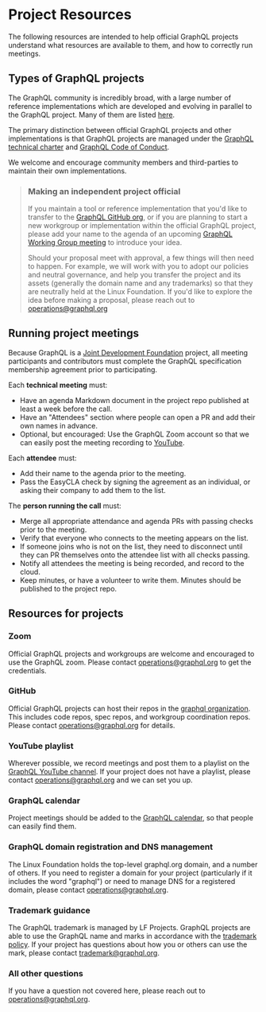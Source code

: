# Project Resources

The following resources are intended to help official GraphQL projects
understand what resources are available to them, and how to correctly run
meetings.

## Types of GraphQL projects

The GraphQL community is incredibly broad, with a large number of reference
implementations which are developed and evolving in parallel to the GraphQL
project. Many of them are listed [here](/code).

The primary distinction between official GraphQL projects and other
implementations is that GraphQL projects are managed under the
[GraphQL technical charter](https://technical-charter.graphql.org) and
[GraphQL Code of Conduct](https://code-of-conduct.graphql.org).

We welcome and encourage community members and third-parties to maintain their
own implementations.

> ### Making an independent project official
>
> If you maintain a tool or reference implementation that you'd like to transfer
> to the [GraphQL GitHub org](https://github.com/graphql), or if you are
> planning to start a new workgroup or implementation within the official
> GraphQL project, please add your name to the agenda of an upcoming
> [GraphQL Working Group meeting](https://github.com/graphql/graphql-wg/tree/HEAD/agendas)
> to introduce your idea.
>
> Should your proposal meet with approval, a few things will then need to
> happen. For example, we will work with you to adopt our policies and neutral
> governance, and help you transfer the project and its assets (generally the
> domain name and any trademarks) so that they are neutrally held at the Linux
> Foundation. If you'd like to explore the idea before making a proposal, please
> reach out to [operations@graphql.org](mailto:operations@graphql.org)

## Running project meetings

Because GraphQL is a
[Joint Development Foundation](https://www.jointdevelopment.org/) project, all
meeting participants and contributors must complete the GraphQL specification
membership agreement prior to participating.

Each **technical meeting** must:

- Have an agenda Markdown document in the project repo published at least a week
  before the call.
- Have an "Attendees" section where people can open a PR and add their own names
  in advance.
- Optional, but encouraged: Use the GraphQL Zoom account so that we can easily
  post the meeting recording to [YouTube](https://youtube.graphql.org).

Each **attendee** must:

- Add their name to the agenda prior to the meeting.
- Pass the EasyCLA check by signing the agreement as an individual, or asking
  their company to add them to the list.

The **person running the call** must:

- Merge all appropriate attendance and agenda PRs with passing checks prior to
  the meeting.
- Verify that everyone who connects to the meeting appears on the list.
- If someone joins who is not on the list, they need to disconnect until they
  can PR themselves onto the attendee list with all checks passing.
- Notify all attendees the meeting is being recorded, and record to the cloud.
- Keep minutes, or have a volunteer to write them. Minutes should be published
  to the project repo.

## Resources for projects

### Zoom

Official GraphQL projects and workgroups are welcome and encouraged to use the
GraphQL zoom. Please contact
[operations@graphql.org](mailto:operations@graphql.org) to get the credentials.

### GitHub

Official GraphQL projects can host their repos in the
[graphql organization](https://github.com/graphql). This includes code repos,
spec repos, and workgroup coordination repos. Please contact
[operations@graphql.org](mailto:operations@graphql.org) for details.

### YouTube playlist

Wherever possible, we record meetings and post them to a playlist on the
[GraphQL YouTube channel](https://youtube.graphql.org). If your project does not
have a playlist, please contact
[operations@graphql.org](mailto:operations@graphql.org) and we can set you up.

### GraphQL calendar

Project meetings should be added to the
[GraphQL calendar](https://calendar.graphql.org), so that people can easily find
them.

### GraphQL domain registration and DNS management

The Linux Foundation holds the top-level graphql.org domain, and a number of
others. If you need to register a domain for your project (particularly if it
includes the word "graphql") or need to manage DNS for a registered domain,
please contact [operations@graphql.org](mailto:operations@graphql.org).

### Trademark guidance

The GraphQL trademark is managed by LF Projects. GraphQL projects are able to
use the GraphQL name and marks in accordance with the
[trademark policy](https://lfprojects.org/policies/trademark-policy/). If your
project has questions about how you or others can use the mark, please contact
[trademark@graphql.org](mailto:trademark@graphql.org).

### All other questions

If you have a question not covered here, please reach out to
[operations@graphql.org](mailto:operations@graphql.org).
